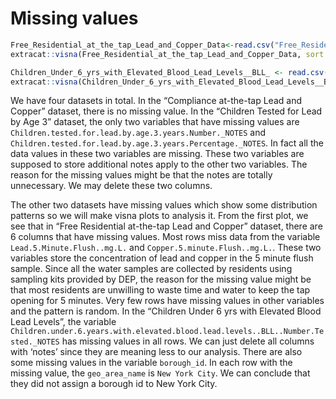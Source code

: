 # Missing values
```r
Free_Residential_at_the_tap_Lead_and_Copper_Data<-read.csv("Free_Residential_at-the-tap_Lead_and_Copper_Data.csv")
extracat::visna(Free_Residential_at_the_tap_Lead_and_Copper_Data, sort = "b")

```
```r
Children_Under_6_yrs_with_Elevated_Blood_Lead_Levels__BLL_ <- read.csv("Children_Under_6_yrs_with_Elevated_Blood_Lead_Levels__BLL_.csv")
extracat::visna(Children_Under_6_yrs_with_Elevated_Blood_Lead_Levels__BLL_, sort = "b")
```

We have four datasets in total. In the "Compliance at-the-tap Lead and Copper" dataset, there is no missing value. In the "Children Tested for Lead by Age 3" dataset, the only two variables that have missing values are `Children.tested.for.lead.by.age.3.years.Number._NOTES` and `Children.tested.for.lead.by.age.3.years.Percentage._NOTES`. In fact all the data values in these two variables are missing. These two variables are supposed to store additional notes apply to the other two variables. The reason for the missing values might be that the notes are totally unnecessary. We may delete these two columns.

The other two datasets have missing values which show some distribution patterns so we will make visna plots to analysis it. From the first plot, we see that in "Free Residential at-the-tap Lead and Copper" dataset, there are 6 columns that have missing values. Most rows miss data from the variable `Lead.5.Minute.Flush..mg.L.` and `Copper.5.minute.Flush..mg.L.`. These two variables store the concentration of lead and copper in the 5 minute flush sample. Since all the water samples are collected by residents using sampling kits provided by DEP, the reason for the missing value might be that most residents are unwilling to waste time and water to keep the tap opening for 5 minutes. Very few rows have missing values in other variables and the pattern is random. In the "Children Under 6 yrs with Elevated Blood Lead Levels", the variable `Children.under.6.years.with.elevated.blood.lead.levels..BLL..Number.Tested._NOTES` has missing values in all rows. We can just delete all columns with 'notes' since they are meaning less to our analysis. There are also some missing values in the variable `borough_id`. In each row with the missing value, the `geo_area_name` is `New York City`. We can conclude that they did not assign a borough id to New York City.